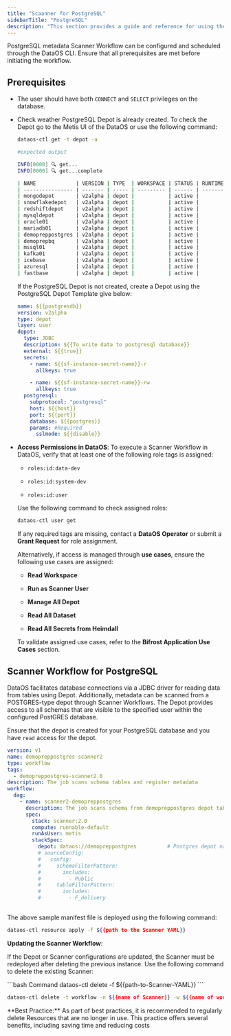 ```yaml
---
title: "Scaanner for PostgreSQL"
sidebarTitle: "PostgreSQL"
description: "This section provides a guide and reference for using the PostgreSQL metadata Scanner Workflow. It includes configuration steps, and required access permissions for execution."
---
```

PostgreSQL metadata Scanner Workflow can be configured and scheduled through the DataOS CLI. Ensure that all prerequisites are met before initiating the workflow.

## Prerequisites
- The user should have both `CONNECT` and `SELECT` privileges on the database.
- Check weather PostgreSQL Depot is already created. To check the Depot go to the Metis UI of the DataOS or use the following command:
    
    ```bash
    dataos-ctl get -t depot -a
    ```

    ```bash
    #expected output
    
    INFO[0000] 🔍 get...
    INFO[0000] 🔍 get...complete
    
    | NAME             | VERSION | TYPE  | WORKSPACE | STATUS | RUNTIME | OWNER      |
    | ---------------- | ------- | ----- | --------- | ------ | ------- | ---------- |
    | mongodepot       | v2alpha | depot |           | active |         | usertest   |
    | snowflakedepot   | v2alpha | depot |           | active |         | gojo       |
    | redshiftdepot    | v2alpha | depot |           | active |         | kira       |
    | mysqldepot       | v2alpha | depot |           | active |         | ryuk       |
    | oracle01         | v2alpha | depot |           | active |         | drdoom     |
    | mariadb01        | v2alpha | depot |           | active |         | tonystark  |
    | demopreppostgres | v2alpha | depot |           | active |         | slimshaddy |
    | demoprepbq       | v2alpha | depot |           | active |         | pengvin    |
    | mssql01          | v2alpha | depot |           | active |         | hulk       |
    | kafka01          | v2alpha | depot |           | active |         | peeter     |
    | icebase          | v2alpha | depot |           | active |         | blackpink  |
    | azuresql         | v2alpha | depot |           | active |         | arnold     |
    | fastbase         | v2alpha | depot |           | active |         | ddevil     |
    ```
    
    If the PostgreSQL Depot is not created, create a Depot using the PostgreSQL Depot Template give below: 
    
    ```yaml
    name: ${{postgresdb}}
    version: v2alpha
    type: depot
    layer: user
    depot:
      type: JDBC                  
      description: ${{To write data to postgresql database}}
      external: ${{true}}
      secrets:
        - name: ${{sf-instance-secret-name}}-r
          allkeys: true
    
        - name: ${{sf-instance-secret-name}}-rw
          allkeys: true
      postgresql:                        
        subprotocol: "postgresql"
        host: ${{host}}
        port: ${{port}}
        database: ${{postgres}}
        params: #Required 
          sslmode: ${{disable}}
    ```
    
- **Access Permissions in DataOS**: 
    To execute a Scanner Workflow in DataOS, verify that at least one of the following role tags is assigned:
    
    * `roles:id:data-dev`
    
    * `roles:id:system-dev`
    
    * `roles:id:user`
    
    Use the following command to check assigned roles:
    
    ```bash
    dataos-ctl user get
    ```
    
    If any required tags are missing, contact a **DataOS Operator** or submit a **Grant Request** for role assignment.
    
    Alternatively, if access is managed through **use cases**, ensure the following use cases are assigned:
    
    * **Read Workspace**
    
    * **Run as Scanner User**
    
    * **Manage All Depot**
    
    * **Read All Dataset**
    
    * **Read All Secrets from Heimdall**
    
    To validate assigned use cases, refer to the **Bifrost Application Use Cases** section.


## Scanner Workflow for PostgreSQL

DataOS facilitates database connections via a JDBC driver for reading data from tables using Depot. Additionally, metadata can be scanned from a POSTGRES-type depot through Scanner Workflows. The Depot provides access to all schemas that are visible to the specified user within the configured PostGRES database.

<Info>

Ensure that the depot is created for your PostgreSQL database and you have `read` access for the depot.

</Info>

```yaml
version: v1
name: demopreppostgres-scanner2
type: workflow
tags:
  - demopreppostgres-scanner2.0
description: The job scans schema tables and register metadata
workflow:
  dag:
    - name: scanner2-demopreppostgres
      description: The job scans schema from demopreppostgres depot tables and register metadata to metis2
      spec:
        stack: scanner:2.0
        compute: runnable-default
        runAsUser: metis
        stackSpec:
          depot: dataos://demopreppostgres          # Postgres depot name or UDL
          # sourceConfig:
          #   config:
          #     schemaFilterPattern:
          #       includes:
          #         - Public
          #     tableFilterPattern:
          #       includes:
          #         - F_delivery
          
```

The above sample manifest file is deployed using the following command:

```bash
dataos-ctl resource apply -f ${{path to the Scanner YAML}}
```

**Updating the Scanner Workflow**:

If the Depot or Scanner configurations are updated, the Scanner must be redeployed after deleting the previous instance. Use the following command to delete the existing Scanner:

<CodeGroup>
  ```bash Command
  dataos-ctl delete -f ${{path-to-Scanner-YAML}}
  ```

  ```bash Alternative Command
  dataos-ctl delete -t workflow -n ${{name of Scanner}} -w ${{name of workspace}}
  ```
</CodeGroup>

<Note>
  **Best Practice:** As part of best practices, it is recommended to regularly delete Resources that are no longer in use. This practice offers several benefits, including saving time and reducing costs
</Note>
